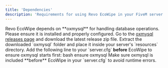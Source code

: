 ```yaml
---
title: 'Dependencies'
description: 'Requirements for using Revo EcoWipe in your FiveM server.'
---
```


<Info>
  Revo EcoWipe depends on **oxmysql** for handling database operations. Please ensure it is installed and properly configured.
</Info>

<Steps>
  <Step title="Download oxmysql">
    Go to the <a href="https://github.com/overextended/oxmysql/releases" target="_blank">oxmysql releases page</a> and download the latest release zip file.
  </Step>
  <Step title="Add to Resources">
    Extract the downloaded `oxmysql` folder and place it inside your server's `resources` directory.
  </Step>
  <Step title="Configure server.cfg">
    Add the following line to your `server.cfg` <b>before</b> EcoWipe to ensure oxmysql starts first:
    <CodeGroup>
      bash
      ensure oxmysql
    </CodeGroup>
  </Step>
</Steps>

<Info>
  Make sure oxmysql is included **before** EcoWipe in your `server.cfg` to avoid runtime errors.